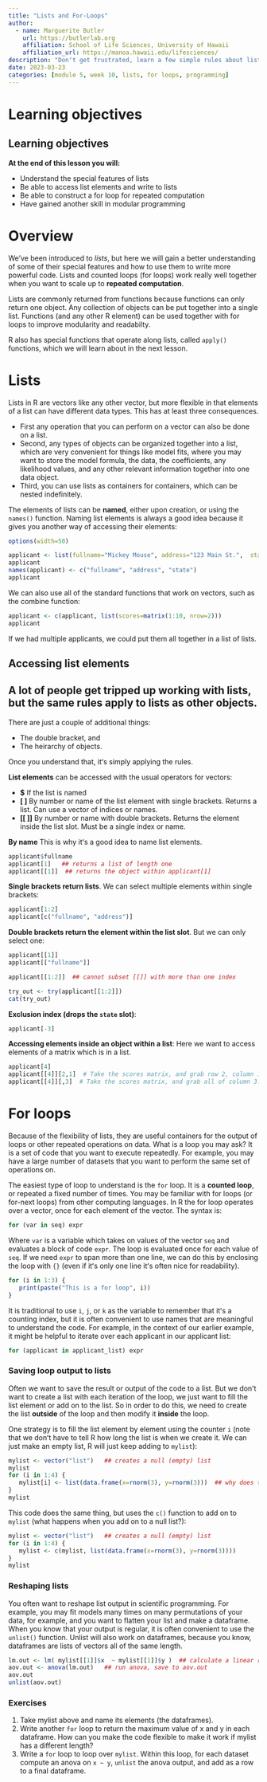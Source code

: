 ```yaml
---
title: "Lists and For-Loops"
author:
  - name: Marguerite Butler
    url: https://butlerlab.org
    affiliation: School of Life Sciences, University of Hawaii
    affiliation_url: https://manoa.hawaii.edu/lifesciences/
description: "Donʻt get frustrated, learn a few simple rules about lists. Then you can massively scale."
date: 2023-03-23
categories: [module 5, week 10, lists, for loops, programming]
---
```


# Learning objectives

::: callout-note
# Learning objectives

**At the end of this lesson you will:**

-   Understand the special features of lists
-   Be able to access list elements and write to lists
-   Be able to construct a for loop for repeated computation
-   Have gained another skill in modular programming
:::

# Overview

We've been introduced to _lists_, but here we will gain a better understanding of some of their special features and how to use them to write more powerful code. Lists and counted loops (for loops) work really well together when you want to scale up to __repeated computation__. 

Lists are commonly returned from functions because functions can only return one object. Any collection of objects can be put together into a single list. 
Functions (and any other R element) can be used together with for loops to improve modularity and readabilty. 

R also has special functions that operate along lists, called `apply()` functions, which we will learn about in the next lesson. 



# Lists

Lists in R are vectors like any other vector, but more flexible in that elements of a list can have different data types. This has at least three consequences. 

-  First any operation that you can perform on a vector can also be done on a list. 
-  Second, any types of objects can be organized together into a list, which are very convenient for things like model fits, where you may want to store the model formula, the data, the coefficients, any likelihood values, and any other relevant information together into one data object. 
-  Third, you can use lists as containers for containers, which can be nested indefinitely. 

The elements of lists can be __named__, either upon creation, or using the `names()` function. Naming list elements is always a good idea because it gives you another way of accessing their elements:
```r
options(width=50)
```

```r
applicant <- list(fullname="Mickey Mouse", address="123 Main St.",  state="CA")
applicant
names(applicant) <- c("fullname", "address", "state")
applicant
```

We can also use all of the standard functions that work on vectors, such as the combine function:

```r
applicant <- c(applicant, list(scores=matrix(1:10, nrow=2)))
applicant
```

If we had multiple applicants, we could put them all together in a list of lists. 


## Accessing list elements

::: {.callout-tip}
# A lot of people get tripped up working with lists, but the same rules apply to lists as other objects. 
There are just a couple of additional things:

-    The double bracket, and  
-   The heirarchy of objects.  

Once you understand that, itʻs simply applying the rules. 
:::

__List elements__ can be accessed with the usual operators for vectors:

- __$__ If the list is named
- __[ ]__ By number or name of the list element with single brackets. Returns a list. Can use a vector of indices or names.
- __[[ ]]__ By number or name with double brackets. Returns the element inside the list slot. Must be a single index or name. 

__By name__
This is why itʻs a good idea to name list elements.

```r
applicant$fullname
applicant[1]   ## returns a list of length one
applicant[[1]]  ## returns the object within applicant[1]
```

__Single brackets return lists__. 
We can select multiple elements within single brackets:

```r
applicant[1:2]
applicant[c("fullname", "address")]  
```

__Double brackets return the element within the list slot__. 
But we can only select one:
```r
applicant[[1]]
applicant[["fullname"]]
```
```r
applicant[[1:2]]  ## cannot subset [[]] with more than one index
```
```r
try_out <- try(applicant[[1:2]]) 
cat(try_out)
```

__Exclusion index (drops the `state` slot)__:
```r
applicant[-3]
```

__Accessing elements inside an object within a list__:
Here we want to access elements of a matrix which is in a list. 

```r
applicant[4]
applicant[[4]][2,1]  # Take the scores matrix, and grab row 2, column 1.
applicant[[4]][,3]  # Take the scores matrix, and grab all of column 3.
```

# For loops 

Because of the flexibility of lists, they are useful containers for the output of loops or other repeated operations on data. What is a loop you may ask? It is a set of code that you want to execute repeatedly.  For example, you may have a large number of datasets that you want to perform the same set of operations on. 

The easiest type of loop to understand is the `for` loop. It is a __counted loop__, or repeated a fixed number of times. You may be familiar with for loops (or for-next loops) from other computing languages. In R the for loop operates over a vector, once for each element of the vector. The syntax is:

```r
for (var in seq) expr
```

Where `var` is a variable which takes on values of the vector `seq` and evaluates a block of code `expr`. The loop is evaluated once for each value of `seq`.  If we need `expr` to span more than one line, we can do this by enclosing the loop with `{}` (even if itʻs only one line itʻs often nice for readability).
```r
for (i in 1:3) { 
   print(paste("This is a for loop", i))
}   
```

It is traditional to use `i`, `j`, or `k` as the variable to remember that itʻs a counting index, but it is often convenient to use names that are meaningful to understand the code. For example, in the context of our earlier example, it might be helpful to iterate over each applicant in our applicant list:

```r
for (applicant in applicant_list) expr
```

### Saving loop output to lists 

Often we want to save the result or output of the code to a list. But we donʻt want to create a list with each iteration of the loop, we just want to fill the list element or add on to the list. So in order to do this, we need to create the list **outside** of the loop and then modify it **inside** the loop. 

One strategy is to fill the list element by element using the counter `i` (note that we donʻt have to tell R how long the list is when we create it. We can just make an empty list, R will just keep adding to `mylist`): 
```r
mylist <- vector("list")   ## creates a null (empty) list
mylist
for (i in 1:4) {
   mylist[i] <- list(data.frame(x=rnorm(3), y=rnorm(3)))  ## why does this have to be a list object?
}
mylist
```

This code does the same thing, but uses the `c()` function to add on to `mylist` (what happens when you add on to a null list?):

```r
mylist <- vector("list")   ## creates a null (empty) list
for (i in 1:4) {
   mylist <- c(mylist, list(data.frame(x=rnorm(3), y=rnorm(3))))
}
mylist
```

### Reshaping lists

You often want to reshape list output in scientific programming. For example, you may fit models many times on many permutations of your data, for example, and you want to flatten your list and make a dataframe.  When you know that your output is regular, it is often convenient to use the `unlist()` function.  Unlist will also work on dataframes, because you know, dataframes are lists of vectors all of the same length.

```r
lm.out <- lm( mylist[[1]]$x  ~ mylist[[1]]$y )  ## calculate a linear regression on dataframe 1 x as a function of y
aov.out <- anova(lm.out)   ## run anova, save to aov.out
aov.out
unlist(aov.out)
```


### Exercises


1.  Take mylist above and name its elements (the dataframes).  
2.  Write another `for` loop to return the maximum value of x and y in each dataframe. How can you make the code flexible to make it work if mylist has a different length?
3.  Write a `for` loop to loop over `mylist`. Within this loop, for each dataset compute an anova on `x ~ y`, `unlist` the anova output, and add as a row to a final dataframe. 

